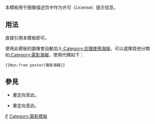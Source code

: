 <noinclude>{{template doc page viewed directly}}</noinclude>
{{High-use|12242}}
<!-- 在本行下編輯模板說明 -->
本模板用于图像描述页中作为许可（License）提示信息。
== 用法 ==
直接引用本模板<code>{{tl|Non-free poster}}</code>即可。

使用此模板的圖像會自動加入[[:Category:合理使用海报]]，可以選擇其他分類如[[:Category:電影海報]]，使用代碼如下：
<pre>{{Non-free poster|電影海報}}</pre>

== 參見 ==
*{{tl|Movieposter}}重定向至此。
*{{tl|Politicalposter}}重定向至此。

<includeonly>
<!-- 本行下加入模板的分類 -->
[[Category:合理使用檔案模板|P]]
[[Category:電影模板]]
</includeonly>